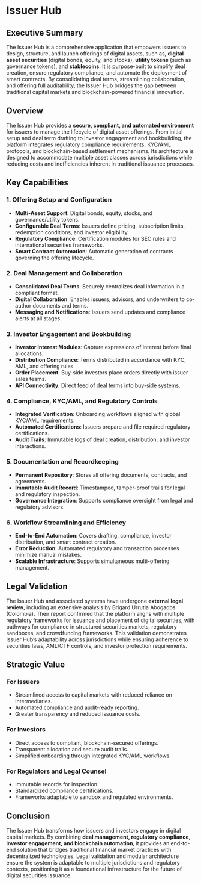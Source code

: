 # Issuer Hub

## Executive Summary

The Issuer Hub is a comprehensive application that empowers issuers to design, structure, and launch offerings of digital assets, such as, **digital asset securities** (digital bonds, equity, and stocks), **utility tokens** (such as governance tokens), and **stablecoins**. It is purpose-built to simplify deal creation, ensure regulatory compliance, and automate the deployment of smart contracts. By consolidating deal terms, streamlining collaboration, and offering full auditability, the Issuer Hub bridges the gap between traditional capital markets and blockchain-powered financial innovation.



## Overview

The Issuer Hub provides a **secure, compliant, and automated environment** for issuers to manage the lifecycle of digital asset offerings. From initial setup and deal term drafting to investor engagement and bookbuilding, the platform integrates regulatory compliance requirements, KYC/AML protocols, and blockchain-based settlement mechanisms. Its architecture is designed to accommodate multiple asset classes across jurisdictions while reducing costs and inefficiencies inherent in traditional issuance processes.



## Key Capabilities

### 1. Offering Setup and Configuration

* **Multi-Asset Support**: Digital bonds, equity, stocks, and governance/utility tokens.
* **Configurable Deal Terms**: Issuers define pricing, subscription limits, redemption conditions, and investor eligibility.
* **Regulatory Compliance**: Certification modules for SEC rules and international securities frameworks.
* **Smart Contract Automation**: Automatic generation of contracts governing the offering lifecycle.

### 2. Deal Management and Collaboration

* **Consolidated Deal Terms**: Securely centralizes deal information in a compliant format.
* **Digital Collaboration**: Enables issuers, advisors, and underwriters to co-author documents and terms.
* **Messaging and Notifications**: Issuers send updates and compliance alerts at all stages.

### 3. Investor Engagement and Bookbuilding

* **Investor Interest Modules**: Capture expressions of interest before final allocations.
* **Distribution Compliance**: Terms distributed in accordance with KYC, AML, and offering rules.
* **Order Placement**: Buy-side investors place orders directly with issuer sales teams.
* **API Connectivity**: Direct feed of deal terms into buy-side systems.

### 4. Compliance, KYC/AML, and Regulatory Controls

* **Integrated Verification**: Onboarding workflows aligned with global KYC/AML requirements.
* **Automated Certifications**: Issuers prepare and file required regulatory certifications.
* **Audit Trails**: Immutable logs of deal creation, distribution, and investor interactions.

### 5. Documentation and Recordkeeping

* **Permanent Repository**: Stores all offering documents, contracts, and agreements.
* **Immutable Audit Record**: Timestamped, tamper-proof trails for legal and regulatory inspection.
* **Governance Integration**: Supports compliance oversight from legal and regulatory advisors.

### 6. Workflow Streamlining and Efficiency

* **End-to-End Automation**: Covers drafting, compliance, investor distribution, and smart contract creation.
* **Error Reduction**: Automated regulatory and transaction processes minimize manual mistakes.
* **Scalable Infrastructure**: Supports simultaneous multi-offering management.



## Legal Validation

The Issuer Hub and associated systems have undergone **external legal review**, including an extensive analysis by Brigard Urrutia Abogados (Colombia). Their report confirmed that the platform aligns with multiple regulatory frameworks for issuance and placement of digital securities, with pathways for compliance in structured securities markets, regulatory sandboxes, and crowdfunding frameworks. This validation demonstrates Issuer Hub’s adaptability across jurisdictions while ensuring adherence to securities laws, AML/CTF controls, and investor protection requirements.



## Strategic Value

### For Issuers

* Streamlined access to capital markets with reduced reliance on intermediaries.
* Automated compliance and audit-ready reporting.
* Greater transparency and reduced issuance costs.

### For Investors

* Direct access to compliant, blockchain-secured offerings.
* Transparent allocation and secure audit trails.
* Simplified onboarding through integrated KYC/AML workflows.

### For Regulators and Legal Counsel

* Immutable records for inspection.
* Standardized compliance certifications.
* Frameworks adaptable to sandbox and regulated environments.



## Conclusion

The Issuer Hub transforms how issuers and investors engage in digital capital markets. By combining **deal management, regulatory compliance, investor engagement, and blockchain automation**, it provides an end-to-end solution that bridges traditional financial market practices with decentralized technologies. Legal validation and modular architecture ensure the system is adaptable to multiple jurisdictions and regulatory contexts, positioning it as a foundational infrastructure for the future of digital securities issuance.
